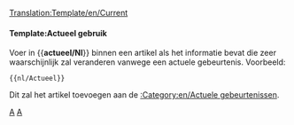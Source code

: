 <noinclude>[[Translation:Template/en/Current]]</noinclude><noinclude></noinclude>{{en/Ambox| type  = notice
| image = en/Current event.png | alt = Actuele gebeurtenis
| text  = Dit artikel gaat over een actuele gebeurtenis. Een deel van de inhoud kan daarom verlopen zijn. Het artikel moet daarom met meer aandacht worden beschouwd zolang de gebeurtenis actueel is.
}}<includeonly>{{{1|[[Category:en/Actuele gebeurtenissen]]}}}</includeonly><noinclude>

====Template:Actueel gebruik====
Voer in <nowiki>{{</nowiki>'''actueel/Nl'''<nowiki>}}</nowiki> binnen een artikel als het informatie bevat die zeer waarschijnlijk zal veranderen vanwege een actuele gebeurtenis. Voorbeeld:
<pre>{{nl/Actueel}}</pre>
Dit zal het artikel toevoegen aan de [[:Category:en/Actuele gebeurtenissen]].

[[Category:nl/Sjablonen|A]][[Category:nl/Berichtenbox|A]]
</noinclude>